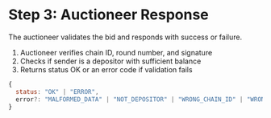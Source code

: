 # Step 3: Auctioneer Response

The auctioneer validates the bid and responds with success or failure.

1. Auctioneer verifies chain ID, round number, and signature
2. Checks if sender is a depositor with sufficient balance
3. Returns status OK or an error code if validation fails

```javascript
{
  status: "OK" | "ERROR",
  error?: "MALFORMED_DATA" | "NOT_DEPOSITOR" | "WRONG_CHAIN_ID" | "WRONG_SIGNATURE" | "BAD_ROUND_NUMBER" | "INSUFFICIENT_BALANCE"
}
```
